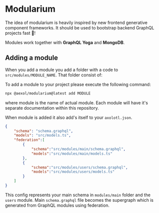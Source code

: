 # Modularium

The idea of modularium is heavily inspired by new frontend generative component
frameworks. It should be used to bootstrap backend GraphQL projects fast 🚄!

Modules work together with **GraphQL Yoga** and **MongoDB**. 

## Adding a module

When you add a module you add a folder with a code to `src/modules/MODULE_NAME`.
That folder consist of:


<FileTree>
    <FileTree.File name="axolotl.ts" />
    <FileTree.File name="index.ts" />
    <FileTree.File name="models.ts" />
    <FileTree.File name="resolvers.ts" />
    <FileTree.File name="schema.graphql" />
</FileTree>

To add a module to your project please execute the following command:

```sh
npx @aexol/modularium@latest add MODULE
```

where module is the name of actual module. Each module will have it's separate
documentation within this repository.

When module is added it also add's itself to your `axolotl.json`.

```json filename="axolotl.json"
{
    "schema": "schema.graphql",
    "models": "src/models.ts",
    "federation":[
        {
            "schema":"src/modules/main/schema.graphql",
            "models":"src/modules/main/models.ts"
        },
        {
            "schema":"src/modules/users/schema.graphql",
            "models":"src/modules/users/models.ts"
        }
    ]
}
```

This config represents your main schema in `modules/main` folder and the `users`
module. Main `schema.graphql` file becomes the supergraph which is generated
from GraphQL modules using federation.